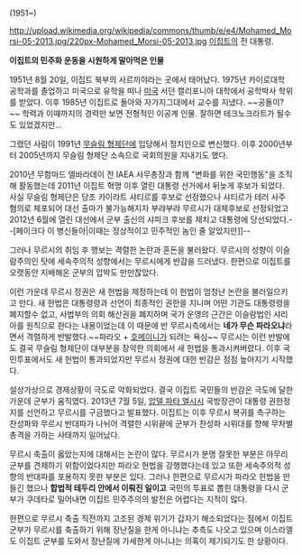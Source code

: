 (1951~)

http://upload.wikimedia.org/wikipedia/commons/thumb/e/e4/Mohamed_Morsi-05-2013.jpg/220px-Mohamed_Morsi-05-2013.jpg
[[이집트]]의 전 대통령. 

'''이집트의 민주화 운동을 시원하게 말아먹은 인물'''

1951년 8월 20일, 이집트 북부의 사르끼야라는 곳에서 태어났다. 1975년 카이로대학 공학과를 졸업하고 미국으로 유학을 떠나 [[미국]] 서던 캘리포니아 대학에서 공학박사 학위를 받았다. 이후 1985년 이집트로 돌아와 자가지그대에서 교수를 지냈다. ~~공돌이?~~ 학력과 이때까지의 경력만 보면 전형적인 이공계 인물. 잘하면 테크노크라트가 될수도 있었겠지만...

그랬던 사람이 1991년 [[무슬림 형제단]]에 입당해서 정치인으로 변신했다. 이후 2000년부터 2005년까지 무슬림 형제단 소속으로 국회의원을 지내기도 했다.

2010년 무함마드 엘바라데이 전 IAEA 사무총장과 함께 "변화를 위한 국민행동"을 조직해 활동했는데 2011년 이집트 혁명 이후 열린 대통령 선거에서 뒤늦게 후보가 되었다. 사실 무슬림 형제단은 당초 카이라트 샤티르를 후보로 선정했으나 샤티르가 테러 사주 혐의로 체포되어 대선 출마가 불가능해지자 부랴부랴 무르시가 대체후보로 선정되었고 2012년 6월에 열린 대선에서 군부 출신의 샤피크 후보를 제치고 대통령에 당선되었다.--[페이크다 이 병신들아|이때는 정상적이고 민주적인 놈인 줄 알았지만]]--

그러나 무르시의 취임 후 행보는 격렬한 논란과 혼돈을 불러왔다. 무르시의 성향이 이슬람주의인 탓에 세속주의적 성향에서는 무르시에게 반감을 드러냈다. 한편으로 이집트를 오랫동안 지배해온 군부의 압박도 만만찮았다.

이런 가운데 무르시 정권은 새 헌법을 제정하는데 이 헌법이 엄청난 논란을 불러일으키고 만다. 새 헌법은 대통령령과 선언이 최종적인 권한을 지니며 어떤 기관도 대통령령을 폐지할수 없고, 사법부의 의회 해산권을 폐지하며 국가 운영의 근간은 이슬람법인 샤리아를 원칙으로 한다는 내용이었는데 이 때문에 반 무르시측에서는 '''네가 무슨 파라오냐'''라면서 격렬하게 반발했다.~~파라오 + [[호메이니]]가 되려는 욕심~~ 무르시는 이런 반발에도 결국 무슬림 형제단이 대부분을 장악한 의회에서 새 헌법을 통과시켜버렸다. 이후 국민투표에서도 새 헌법이 통과되었지만 무르시 정권에 대한 반감은 점점 높아지기 시작했다.

설상가상으로 경제상황이 극도로 악화되었다. 결국 이집트 국민들의 반감은 극도에 달한 가운데 군부가 움직였다. 2013년 7월 5일, [[압델 파타 엘시시]] 국방장관이 대통령 권한정지를 선언하고 무르시를 구금했다고 발표했다. 이집트는 이후 무르시 복귀를 촉구하는 찬성파와 무르시 반대파가 나뉘어 격렬한 시위끝에 군부가 찬성파 시위대를 향해 무차별 총격을 가하는 사태까지 일어났다.

무르시 축출이 옳았는지에 대해서는 논란이 많다. 무르시가 분명 잘못한 부분은 아무리 군부를 견제하기 위함이었다지만 파라오 헌법을 강행했다는데 있고 또한 세속주의적 성향의 반대파를 포용하지 못한 부분은 있다. 그러나 한편으로 무르시가 파라오 헌법을 만들긴 했으나 '''합법적 테두리 안에서 이뤄진 일이고''' 국민의 투표로 뽑힌 대통령을 다시 군부가 쿠데타로 밀어내면 이집트 민주주의의 발전은 어렵다는 지적이 많다.

한편으로 무르시 축출 직전까지 고조된 경제 위기가 갑자기 해소되었다는 점에서 이집트 군부가 무르시를 축출하기 위해 장난질을 한게 아니냐는 추측도 나오고 있으며 이스라엘도 이집트 군부를 도와서 장난질에 가세한게 아니냐는 의혹이 제기되기도 한 상황이다. 
